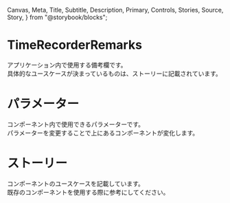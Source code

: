   Canvas,
  Meta,
  Title,
  Subtitle,
  Description,
  Primary,
  Controls,
  Stories,
  Source,
  Story,
} from "@storybook/blocks";


<Meta of={TimeRecorderRemarksStories} />

# TimeRecorderRemarks

アプリケーション内で使用する備考欄です。\
具体的なユースケースが決まっているものは、ストーリーに記載されています。

<Primary />

# パラメーター

コンポーネント内で使用できるパラメーターです。\
パラメーターを変更することで上にあるコンポーネントが変化します。

<Controls />

# ストーリー

コンポーネントのユースケースを記載しています。\
既存のコンポーネントを使用する際に参考にしてください。

<Stories />
